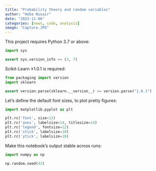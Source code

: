 ```yaml
---
title: "Probability theory and random variables"
author: "Heba Nusair"
date: "2023-11-06"
categories: [news, code, analysis]
image: "Capture.JPG"
---
```


This project requires Python 3.7 or above:

```python

import sys

assert sys.version_info >= (3, 7)
```

Scikit-Learn ≥1.0.1 is required:

```python
from packaging import version
import sklearn

assert version.parse(sklearn.__version__) >= version.parse("1.0.1")
```

Let's define the default font sizes, to plot pretty figures:

```python
import matplotlib.pyplot as plt

plt.rc('font', size=12)
plt.rc('axes', labelsize=14, titlesize=14)
plt.rc('legend', fontsize=12)
plt.rc('xtick', labelsize=10)
plt.rc('ytick', labelsize=10)
```

Make this notebook's output stable across runs:
```python
import numpy as np

np.random.seed(42)
```





